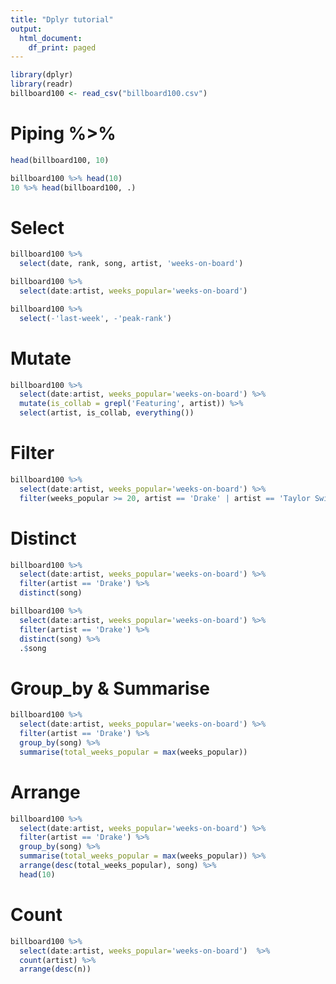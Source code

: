 ```yaml
---
title: "Dplyr tutorial"
output:
  html_document:
    df_print: paged
---
```

```r
library(dplyr)
library(readr)
billboard100 <- read_csv("billboard100.csv")
```

# Piping %>%
```r
head(billboard100, 10)

billboard100 %>% head(10)
10 %>% head(billboard100, .)
```
# Select
```r
billboard100 %>%
  select(date, rank, song, artist, 'weeks-on-board')

billboard100 %>%
  select(date:artist, weeks_popular='weeks-on-board')

billboard100 %>%
  select(-'last-week', -'peak-rank')
```
# Mutate
```r
billboard100 %>%
  select(date:artist, weeks_popular='weeks-on-board') %>%
  mutate(is_collab = grepl('Featuring', artist)) %>%
  select(artist, is_collab, everything())
```
# Filter
```r
billboard100 %>%
  select(date:artist, weeks_popular='weeks-on-board') %>%
  filter(weeks_popular >= 20, artist == 'Drake' | artist == 'Taylor Swift')
```

# Distinct
```r
billboard100 %>%
  select(date:artist, weeks_popular='weeks-on-board') %>%
  filter(artist == 'Drake') %>%
  distinct(song)

billboard100 %>%
  select(date:artist, weeks_popular='weeks-on-board') %>%
  filter(artist == 'Drake') %>%
  distinct(song) %>%
  .$song
```

# Group_by & Summarise
```r
billboard100 %>%
  select(date:artist, weeks_popular='weeks-on-board') %>%
  filter(artist == 'Drake') %>%
  group_by(song) %>%
  summarise(total_weeks_popular = max(weeks_popular))
```
# Arrange
```r
billboard100 %>%
  select(date:artist, weeks_popular='weeks-on-board') %>%
  filter(artist == 'Drake') %>%
  group_by(song) %>%
  summarise(total_weeks_popular = max(weeks_popular)) %>%
  arrange(desc(total_weeks_popular), song) %>%
  head(10)
```

# Count
```r
billboard100 %>%
  select(date:artist, weeks_popular='weeks-on-board')  %>%
  count(artist) %>%
  arrange(desc(n))
```

